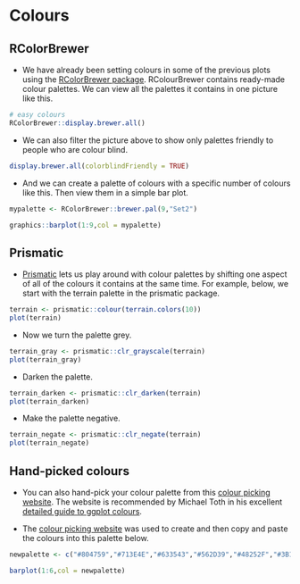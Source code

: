 # Colours

## RColorBrewer

* We have already been setting colours in some of the previous plots using the [RColorBrewer package](https://www.datanovia.com/en/blog/the-a-z-of-rcolorbrewer-palette). RColourBrewer contains ready-made colour palettes. We can view all the palettes it contains in one picture like this.

```r
# easy colours
RColorBrewer::display.brewer.all()
```

* We can also filter the picture above to show only palettes friendly to people who are colour blind.

```r
display.brewer.all(colorblindFriendly = TRUE)
```

* And we can create a palette of colours with a specific number of colours like this. Then view them in a simple bar plot.

```r
mypalette <- RColorBrewer::brewer.pal(9,"Set2") 

graphics::barplot(1:9,col = mypalette)
```

## Prismatic

* [Prismatic](https://github.com/EmilHvitfeldt/prismatic) lets us play around with colour palettes by shifting one aspect of all of the colours it contains at the same time. For example, below, we start with the terrain palette in the prismatic package.

```r
terrain <- prismatic::colour(terrain.colors(10))
plot(terrain)
```

* Now we turn the palette grey.

```r
terrain_gray <- prismatic::clr_grayscale(terrain)
plot(terrain_gray)
```

* Darken the palette.

```r
terrain_darken <- prismatic::clr_darken(terrain)
plot(terrain_darken)
```

* Make the palette negative.

```r
terrain_negate <- prismatic::clr_negate(terrain)
plot(terrain_negate)
```

## Hand-picked colours

* You can also hand-pick your colour palette from this [colour picking website](http://tristen.ca/hcl-picker/). The website is recommended by Michael Toth in his excellent [detailed guide to ggplot colours](https://michaeltoth.me/a-detailed-guide-to-ggplot-colors.html).

* The [colour picking website](http://tristen.ca/hcl-picker/) was used to create and then copy and paste the colours into this palette below.

```r
newpalette <- c("#804759","#713E4E","#633543","#562D39","#48252F","#3B1D25")

barplot(1:6,col = newpalette)
```